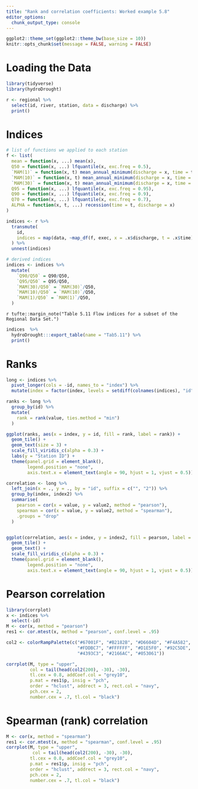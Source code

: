 ```yaml
---
title: "Rank and correlation coefficients: Worked example 5.8"
editor_options: 
  chunk_output_type: console
---
```


```r
ggplot2::theme_set(ggplot2::theme_bw(base_size = 10))
knitr::opts_chunk$set(message = FALSE, warning = FALSE)
```

# Loading the Data

```r
library(tidyverse)
library(hydroDrought) 

r <- regional %>%
  select(id, river, station, data = discharge) %>%
  print()
```


# Indices
```r
# list of functions we applied to each station
f <- list(
  mean = function(x, ...) mean(x), 
  Q50 = function(x, ...) lfquantile(x, exc.freq = 0.5),
  `MAM(1)` = function(x, t) mean_annual_minimum(discharge = x, time = t, n = 1),
  `MAM(10)` = function(x, t) mean_annual_minimum(discharge = x, time = t, n = 10),
  `MAM(30)` = function(x, t) mean_annual_minimum(discharge = x, time = t, n = 30),
  Q95 = function(x, ...) lfquantile(x, exc.freq = 0.95),
  Q90 = function(x, ...) lfquantile(x, exc.freq = 0.9),
  Q70 = function(x, ...) lfquantile(x, exc.freq = 0.7),
  ALPHA = function(x, t, ...) recession(time = t, discharge = x)
)

indices <- r %>%
  transmute(
    id, 
    indices = map(data, ~map_df(f, exec, x = .x$discharge, t = .x$time))
  ) %>%
  unnest(indices) 
```


```r
# derived indices
indices <- indices %>%
  mutate(
    `Q90/Q50` = Q90/Q50,
    `Q95/Q50` = Q95/Q50,
    `MAM(30)/Q50` = `MAM(30)`/Q50,
    `MAM(10)/Q50` = `MAM(10)`/Q50,
    `MAM(1)/Q50` = `MAM(1)`/Q50,
  ) 
```

`r tufte::margin_note("Table 5.11 Flow indices for a subset of the Regional Data Set.")`
```r
indices  %>%
  hydroDrought:::export_table(name = "Tab5.11") %>%
  print()
```


#  Ranks
```r
long <- indices %>%
  pivot_longer(cols = -id, names_to = "index") %>%
  mutate(index = factor(index, levels = setdiff(colnames(indices), "id")))

ranks <- long %>%
  group_by(id) %>%
  mutate(
    rank = rank(value, ties.method = "min")
  )

ggplot(ranks, aes(x = index, y = id, fill = rank, label = rank)) + 
  geom_tile() + 
  geom_text(size = 3) + 
  scale_fill_viridis_c(alpha = 0.3) + 
  labs(y = "Station ID") + 
  theme(panel.grid = element_blank(), 
        legend.position = "none",
        axis.text.x = element_text(angle = 90, hjust = 1, vjust = 0.5))
```


```r
correlation <- long %>%
  left_join(x = ., y = ., by = "id", suffix = c("", "2")) %>%
  group_by(index, index2) %>%
  summarise(
    pearson = cor(x = value, y = value2, method = "pearson"),
    spearman = cor(x = value, y = value2, method = "spearman"),
    .groups = "drop"
  )


ggplot(correlation, aes(x = index, y = index2, fill = pearson, label = round(pearson, 3))) + 
  geom_tile() + 
  geom_text() + 
  scale_fill_viridis_c(alpha = 0.3) + 
  theme(panel.grid = element_blank(), 
        legend.position = "none", 
        axis.text.x = element_text(angle = 90, hjust = 1, vjust = 0.5))
```

#  Pearson correlation 
```r
library(corrplot)
x <- indices %>%
  select(-id)
M <- cor(x, method = "pearson")
res1 <- cor.mtest(x, method = "pearson", conf.level = .95)

col2 <- colorRampPalette(c("#67001F", "#B2182B", "#D6604D", "#F4A582",
                           "#FDDBC7", "#FFFFFF", "#D1E5F0", "#92C5DE",
                           "#4393C3", "#2166AC", "#053061"))

corrplot(M, type = "upper",
         col = tail(head(col2(200), -30), -30),
         tl.cex = 0.8, addCoef.col = "grey10",
         p.mat = res1$p, insig = "pch", 
         order = "hclust", addrect = 3, rect.col = "navy",
         pch.cex = 2, 
         number.cex = .7, tl.col = "black")
```


#  Spearman (rank) correlation 
```r
M <- cor(x, method = "spearman")
res1 <- cor.mtest(x, method = "spearman", conf.level = .95)
corrplot(M, type = "upper",
          col = tail(head(col2(200), -30), -30),
         tl.cex = 0.8, addCoef.col = "grey10",
         p.mat = res1$p, insig = "pch", 
         order = "hclust", addrect = 3, rect.col = "navy",
         pch.cex = 2, 
         number.cex = .7, tl.col = "black")
```

